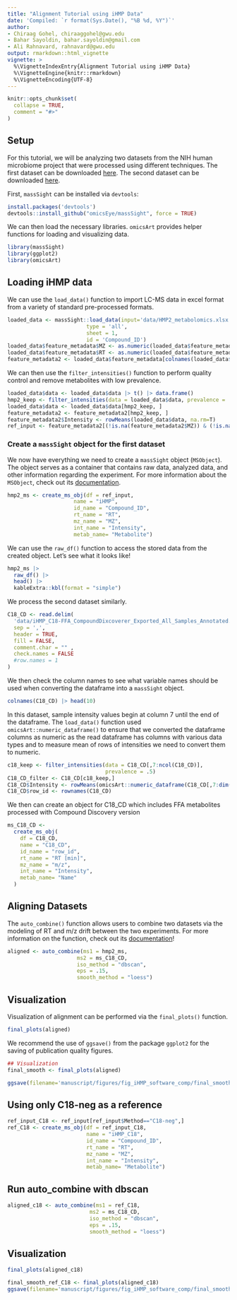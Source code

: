 ```yaml
---
title: "Alignment Tutorial using iHMP Data"
date: 'Compiled: `r format(Sys.Date(), "%B %d, %Y")`'
author:
- Chiraag Gohel, chiraaggohel@gwu.edu
- Bahar Sayoldin, bahar.sayoldin@gmail.com
- Ali Rahnavard, rahnavard@gwu.edu
output: rmarkdown::html_vignette
vignette: >
  %\VignetteIndexEntry{Alignment Tutorial using iHMP Data}
  %\VignetteEngine{knitr::rmarkdown}
  %\VignetteEncoding{UTF-8}
---
```


```r
knitr::opts_chunk$set(
  collapse = TRUE,
  comment = "#>"
)
```

## Setup

For this tutorial, we will be analyzing two datasets from the NIH human microbiome project that were processed using different techniques. The first dataset can be downloaded [here](https://gwu.box.com/v/HMP2metabolomics). The second dataset can be downloaded [here](https://gwu.box.com/s/hrgfgmlllvzvmzbzyn8tolygel9brkkz). 

First, `massSight` can be installed via `devtools`:

```r
install.packages('devtools')
devtools::install_github("omicsEye/massSight", force = TRUE)
```

We can then load the necessary libraries. `omicsArt` provides helper functions for loading and visualizing data.

```r
library(massSight)
library(ggplot2)
library(omicsArt)
```

## Loading iHMP data

We can use the `load_data()` function to import LC-MS data in excel format from a variety of standard pre-processed formats.

```r
loaded_data <- massSight::load_data(input='data/HMP2_metabolomics.xlsx', 
                         type = 'all', 
                         sheet = 1, 
                         id = 'Compound_ID')
loaded_data$feature_metadata$MZ <- as.numeric(loaded_data$feature_metadata$MZ)
loaded_data$feature_metadata$RT <- as.numeric(loaded_data$feature_metadata$RT)
feature_metadata2 <- loaded_data$feature_metadata[colnames(loaded_data$data),]
```

We can then use the `filter_intensities()` function to perform quality control and remove metabolites with low prevalence. 

```r
loaded_data$data <- loaded_data$data |> t() |> data.frame()
hmp2_keep <- filter_intensities(data = loaded_data$data, prevalence = .5)
loaded_data$data <- loaded_data$data[hmp2_keep, ]
feature_metadata2 <- feature_metadata2[hmp2_keep, ]
feature_metadata2$Intensity <- rowMeans(loaded_data$data, na.rm=T)
ref_input <- feature_metadata2[(!is.na(feature_metadata2$MZ)) & (!is.na(feature_metadata2$RT)), ]
```

### Create a `massSight` object for the first dataset

We now have everything we need to create a `massSight` object (`MSObject`). The object serves as a container that contains raw data, analyzed data, and other information regarding the experiment. For more information about the `MSObject`, check out its [documentation](https://omicseye.github.io/massSight/reference/MSObject-class.html).

```r
hmp2_ms <- create_ms_obj(df = ref_input, 
                     name = "iHMP", 
                     id_name = "Compound_ID", 
                     rt_name = "RT", 
                     mz_name = "MZ", 
                     int_name = "Intensity",
                     metab_name= "Metabolite")
```


We can use the `raw_df()` function to access the stored data from the created object. Let's see what it looks like!

```r
hmp2_ms |>
  raw_df() |>
  head() |>
  kableExtra::kbl(format = "simple")
```

We process the second dataset similarly.

```r
C18_CD <- read.delim(
  'data/iHMP_C18-FFA_CompoundDixcoverer_Exported_All_Samples_Annotated.csv',
  sep = ',',
  header = TRUE,
  fill = FALSE,
  comment.char = "" ,
  check.names = FALSE
  #row.names = 1
)
```

We then check the column names to see what variable names should be used when converting the dataframe into a `massSight` object.

```r
colnames(C18_CD) |> head(10)
```

In this dataset, sample intensity values begin at column 7 until the end of the dataframe.
The `load_data()` function used `omicsArt::numeric_dataframe()` to ensure that we converted the dataframe columns as numeric as the read dataframe has columns with various data types and to measure mean of rows of intensities we need to convert them to numeric.

```r
c18_keep <- filter_intensities(data = C18_CD[,7:ncol(C18_CD)],
                               prevalence = .5)
C18_CD_filter <- C18_CD[c18_keep,]
C18_CD$Intensity <- rowMeans(omicsArt::numeric_dataframe(C18_CD[,7:dim(C18_CD)[2]]) , na.rm=T)
C18_CD$row_id <- rownames(C18_CD)
```

We then can create an object for C18_CD which includes FFA metabolites processed with Compound Discovery version

```r
ms_C18_CD <-
  create_ms_obj(
    df = C18_CD,
    name = "C18_CD",
    id_name = "row_id",
    rt_name = "RT [min]",
    mz_name = "m/z",
    int_name = "Intensity",
    metab_name= "Name"
  )
```

## Aligning Datasets

The `auto_combine()` function allows users to combine two datasets via the modeling of RT and m/z drift between the two experiments. For more information on the function, check out its [documentation](https://omicseye.github.io/massSight/reference/auto_combine.html)!

```r
aligned <- auto_combine(ms1 = hmp2_ms, 
                      ms2 = ms_C18_CD,
                      iso_method = "dbscan",
                      eps = .15,
                      smooth_method = "loess")
```

## Visualization

Visualization of alignment can be performed via the `final_plots()` function.

```r
final_plots(aligned)
```

We recommend the use of `ggsave()` from the package `ggplot2` for the saving of publication quality figures.

```r
## Visualization 
final_smooth <- final_plots(aligned)

ggsave(filename='manuscript/figures/fig_iHMP_software_comp/final_smooth_ref_all.png', plot=final_smooth, width = 7.2, height = 3.5, units = "in", dpi = 300)
```

## Using only C18-neg as a reference 

```r
ref_input_C18 <- ref_input[ref_input$Method=="C18-neg",]
ref_C18 <- create_ms_obj(df = ref_input_C18, 
                         name = "iHMP_C18", 
                         id_name = "Compound_ID", 
                         rt_name = "RT", 
                         mz_name = "MZ", 
                         int_name = "Intensity",
                         metab_name= "Metabolite")
```

## Run auto_combine with dbscan

```r
aligned_c18 <- auto_combine(ms1 = ref_C18, 
                          ms2 = ms_C18_CD, 
                          iso_method = "dbscan",
                          eps = .15,
                          smooth_method = "loess")
```

## Visualization

```r
final_plots(aligned_c18)
```

```r
final_smooth_ref_C18 <- final_plots(aligned_c18)
ggsave(filename='manuscript/figures/fig_iHMP_software_comp/final_smooth_ref_C18.png', plot=final_smooth_ref_C18, width = 7.2, height = 3.5, units = "in", dpi = 300)
```
